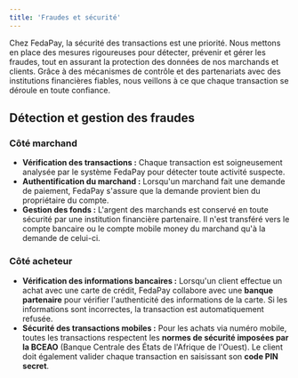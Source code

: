 ```yaml
---
title: 'Fraudes et sécurité'
---
```


Chez FedaPay, la sécurité des transactions est une priorité. Nous mettons en place des mesures rigoureuses pour détecter, prévenir et gérer les fraudes, tout en assurant la protection des données de nos marchands et clients. Grâce à des mécanismes de contrôle et des partenariats avec des institutions financières fiables, nous veillons à ce que chaque transaction se déroule en toute confiance.

## Détection et gestion des fraudes

### Côté marchand 

- **Vérification des transactions :** Chaque transaction est soigneusement analysée par le système FedaPay pour détecter toute activité suspecte.
- **Authentification du marchand :** Lorsqu'un marchand fait une demande de paiement, FedaPay s'assure que la demande provient bien du propriétaire du compte.
- **Gestion des fonds :** L'argent des marchands est conservé en toute sécurité par une institution financière partenaire. Il n'est transféré vers le compte bancaire ou le compte mobile money du marchand qu'à la demande de celui-ci.

### Côté acheteur 

- **Vérification des informations bancaires :** Lorsqu'un client effectue un achat avec une carte de crédit, FedaPay collabore avec une **banque partenaire** pour vérifier l'authenticité des informations de la carte. Si les informations sont incorrectes, la transaction est automatiquement refusée.
- **Sécurité des transactions mobiles :** Pour les achats via numéro mobile, toutes les transactions respectent les **normes de sécurité imposées par la BCEAO** (Banque Centrale des États de l'Afrique de l'Ouest). Le client doit également valider chaque transaction en saisissant son **code PIN secret**.


